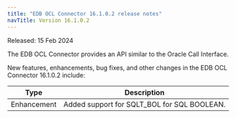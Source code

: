 ```yaml
---
title: "EDB OCL Connector 16.1.0.2 release notes"
navTitle: Version 16.1.0.2
---
```


Released: 15 Feb 2024

The EDB OCL Connector provides an API similar to the Oracle Call Interface.

New features, enhancements, bug fixes, and other changes in the EDB OCL Connector 16.1.0.2 include:

|    Type     |                         Description                         |
| ----------- | ----------------------------------------------------------- |
| Enhancement | Added support for SQLT_BOL for SQL BOOLEAN.                 |

